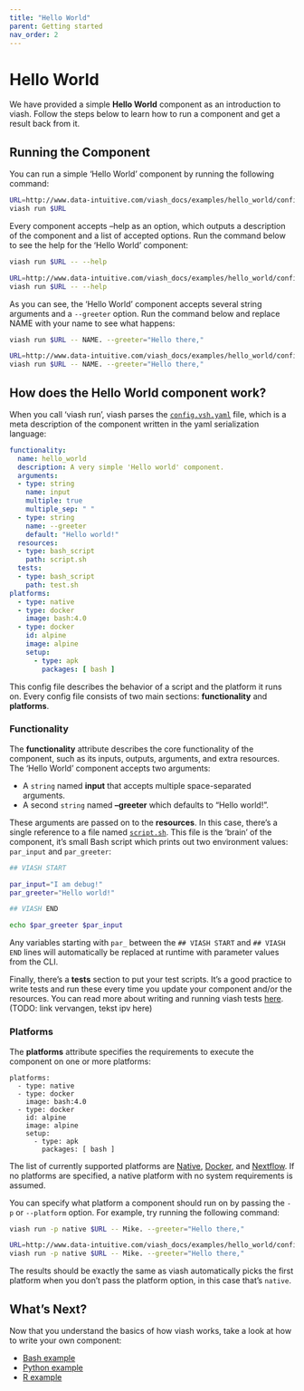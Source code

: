 ```yaml
---
title: "Hello World"
parent: Getting started
nav_order: 2
---
```



# Hello World

We have provided a simple **Hello World** component as an introduction to viash. Follow the steps below to learn how to run a component and get a result back from it.

## Running the Component

You can run a simple 'Hello World' component by running the following command:
```bash
URL=http://www.data-intuitive.com/viash_docs/examples/hello_world/config.vsh.yaml
viash run $URL
```

Every component accepts --help as an option, which outputs a description of the component and a list of accepted options. Run the command below to see the help for the 'Hello World' component:
```bash
viash run $URL -- --help
```
```bash
URL=http://www.data-intuitive.com/viash_docs/examples/hello_world/config.vsh.yaml
viash run $URL -- --help
```

As you can see, the 'Hello World' component accepts several string arguments and a `--greeter` option. Run the command below and replace NAME with your name to see what happens:
```bash
viash run $URL -- NAME. --greeter="Hello there,"
```
```bash
URL=http://www.data-intuitive.com/viash_docs/examples/hello_world/config.vsh.yaml
viash run $URL -- NAME. --greeter="Hello there,"
```

## How does the Hello World component work?

When you call 'viash run', viash parses the [`config.vsh.yaml`](http://www.data-intuitive.com/viash_docs/examples/hello_world/config.vsh.yaml) file, which is a meta description of the component written in the yaml serialization language:

```yaml
functionality:
  name: hello_world
  description: A very simple 'Hello world' component.
  arguments:
  - type: string
    name: input
    multiple: true
    multiple_sep: " "
  - type: string
    name: --greeter
    default: "Hello world!"
  resources:
  - type: bash_script
    path: script.sh
  tests:
  - type: bash_script
    path: test.sh
platforms:
  - type: native
  - type: docker
    image: bash:4.0
  - type: docker
    id: alpine
    image: alpine
    setup:
      - type: apk
        packages: [ bash ]
```

This config file describes the behavior of a script and the platform it runs on.
Every config file consists of two main sections: **functionality** and **platforms**. 

### Functionality

The **functionality** attribute describes the core functionality of the component, such as its inputs, outputs, arguments, and extra resources. The 'Hello World' component accepts two arguments: 

- A `string` named **input** that accepts multiple space-separated arguments.
- A second `string` named **--greeter** which defaults to "Hello world!".

These arguments are passed on to the **resources**. In this case, there's a single reference to a file named [`script.sh`](http://www.data-intuitive.com/viash_docs/examples/hello_world/script.sh). This file is the 'brain' of the component, it's small Bash script which prints out two environment values: `par_input` and `par_greeter`: 

```bash
## VIASH START

par_input="I am debug!"
par_greeter="Hello world!"

## VIASH END

echo $par_greeter $par_input
```

Any variables starting with `par_` between the `## VIASH START` and `## VIASH END` lines will automatically be replaced at runtime with parameter values from the CLI. 

Finally, there's a **tests** section to put your test scripts. It's a good practice to write tests and run these every time you update your component and/or the resources. You can read more about writing and running viash tests [here](http://www.data-intuitive.com/viash_docs/good_practices/testing/). (TODO: link vervangen, tekst ipv here)

### Platforms

The **platforms** attribute specifies the requirements to execute the component on one or more platforms:

```
platforms:
  - type: native
  - type: docker
    image: bash:4.0
  - type: docker
    id: alpine
    image: alpine
    setup:
      - type: apk
        packages: [ bash ]
```

The list of currently supported platforms are [Native](/config/platform-native/), [Docker](/config/platform-docker/), and [Nextflow](/config/platform-nextflow/). If no platforms are specified, a native platform with no system requirements is assumed.

You can specify what platform a component should run on by passing the `-p` or `--platform` option. For example, try running the following command:

```bash
viash run -p native $URL -- Mike. --greeter="Hello there,"
```
```bash
URL=http://www.data-intuitive.com/viash_docs/examples/hello_world/config.vsh.yaml
viash run -p native $URL -- Mike. --greeter="Hello there,"
```
The results should be exactly the same as viash automatically picks the first platform when you don't pass the platform option, in this case that's `native`.

<!-- ## Exporting a Component -->

<!-- Components can be exported... TODO -->

## What's Next?

Now that you understand the basics of how viash works, take a look at how to write your own component:

- [Bash example](/getting_started/example_bash)
- [Python example](/getting_started/example_python)
- [R example](/getting_started/example_r)
